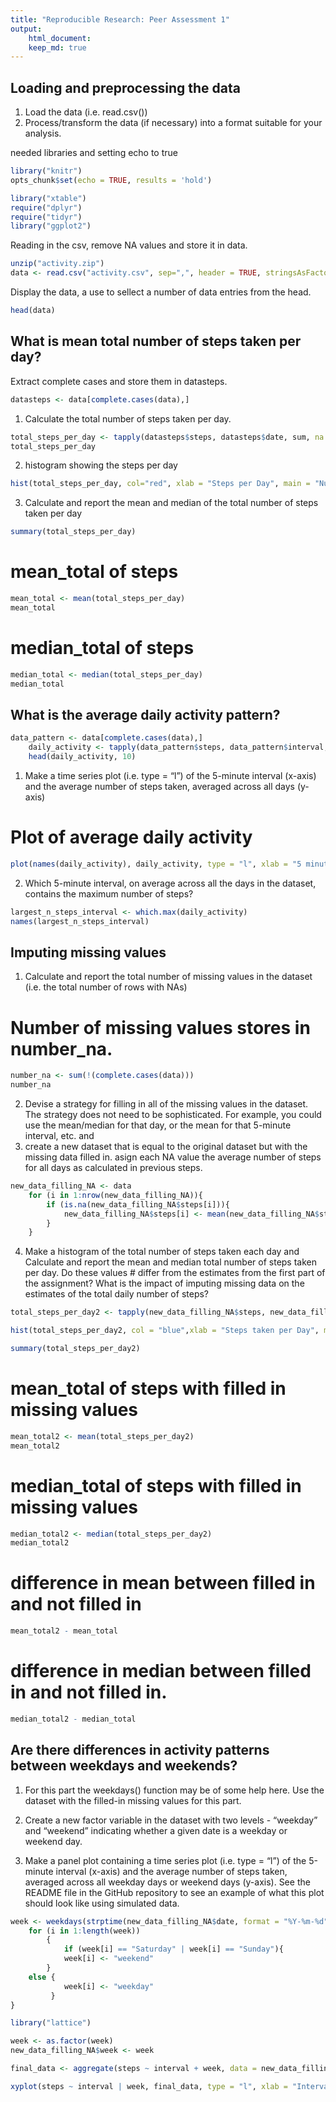 ```yaml
---
title: "Reproducible Research: Peer Assessment 1"
output:
    html_document:
    keep_md: true
---
```




## Loading and preprocessing the data
 1. Load the data (i.e. read.csv())
 2. Process/transform the data (if necessary) into a format suitable for your analysis.
 
needed libraries and setting echo to true

```r
library("knitr")
opts_chunk$set(echo = TRUE, results = 'hold')
```

```r
library("xtable")
require("dplyr")
require("tidyr")
library("ggplot2")
```

 Reading in the  csv, remove NA values and store it in data.
 
```r
unzip("activity.zip")
data <- read.csv("activity.csv", sep=",", header = TRUE, stringsAsFactors = FALSE, na.strings = "NA")
```

 Display the data, a use to sellect a number of data entries from the head.
 
```r
head(data)
```


## What is mean total number of steps taken per day?

Extract complete cases and store them in datasteps.

```r
datasteps <- data[complete.cases(data),]
```

 1. Calculate the total number of steps taken per day.

```r
total_steps_per_day <- tapply(datasteps$steps, datasteps$date, sum, na.rm = TRUE)
total_steps_per_day
```

 2. histogram showing the steps per day

```r
hist(total_steps_per_day, col="red", xlab = "Steps per Day", main = "Number of Steps per Day")

```

 3. Calculate and report the mean and median of the total number of steps taken per day
 
```r
summary(total_steps_per_day)
```
# mean_total of steps

```r
mean_total <- mean(total_steps_per_day)
mean_total
```

# median_total of steps
```r
median_total <- median(total_steps_per_day)
median_total
```


## What is the average daily activity pattern?

```r
data_pattern <- data[complete.cases(data),]
    daily_activity <- tapply(data_pattern$steps, data_pattern$interval, mean, na.rm = TRUE)
    head(daily_activity, 10)
```

 1. Make a time series plot (i.e. type = "l") of the 5-minute interval (x-axis) and the average number of steps taken, averaged across all days (y-axis)
 
# Plot of average daily activity

```r
plot(names(daily_activity), daily_activity, type = "l", xlab = "5 minute Interval", ylab = "Average Number of Steps Taken Througout the Days", main = "Average Daily Activity", col = "red")

```

 2. Which 5-minute interval, on average across all the days in the dataset, contains the maximum number of steps?
 
```r
largest_n_steps_interval <- which.max(daily_activity)
names(largest_n_steps_interval)
```


## Imputing missing values

 1. Calculate and report the total number of missing values in the dataset (i.e. the total number of rows with NAs) 
 
# Number of missing values stores in number_na.

```r
number_na <- sum(!(complete.cases(data)))
number_na
```

 2. Devise a strategy for filling in all of the missing values in the dataset. The strategy does not need to be sophisticated. For example, you could use the mean/median for that day, or the mean for that 5-minute interval, etc. and 
 3. create a new dataset that is equal to the original dataset but with the missing data filled in. asign each NA value the average number of steps for all days as calculated in previous steps.
 
```r
new_data_filling_NA <- data
    for (i in 1:nrow(new_data_filling_NA)){
        if (is.na(new_data_filling_NA$steps[i])){
            new_data_filling_NA$steps[i] <- mean(new_data_filling_NA$steps[new_data_filling_NA$interval == new_data_filling_NA$interval[i]], na.rm=TRUE)
        }
    }   
```

 4. Make a histogram of the total number of steps taken each day and Calculate and report the mean and median total number of steps taken per day. Do these values # differ from the estimates from the first part of the assignment? What is the impact of imputing missing data on the estimates of the total daily number of steps?
 
```r
total_steps_per_day2 <- tapply(new_data_filling_NA$steps, new_data_filling_NA$date, sum)
```

```r
hist(total_steps_per_day2, col = "blue",xlab = "Steps taken per Day", main = "Average number of Steps per Day\n With Filled in Missing Values")

```

```r
summary(total_steps_per_day2)
```

# mean_total of steps with filled in missing values

```r
mean_total2 <- mean(total_steps_per_day2)
mean_total2
```


# median_total of steps with filled in missing values

```r
median_total2 <- median(total_steps_per_day2)
median_total2
```
# difference in mean between filled in and not filled in

```r
mean_total2 - mean_total
```
# difference in median between filled in and not filled in.

```r
median_total2 - median_total
```


## Are there differences in activity patterns between weekdays and weekends?

 1. For this part the weekdays() function may be of some help here. Use the dataset with the filled-in missing values for this part.

 2. Create a new factor variable in the dataset with two levels - "weekday" and "weekend" indicating whether a given date is a weekday or weekend day.

 3. Make a panel plot containing a time series plot (i.e. type = "l") of the 5-minute interval (x-axis) and the average number of steps taken, averaged across all weekday days or weekend days (y-axis). See the README file in the GitHub repository to see an example of what this plot should look like using simulated data.
 
```r
week <- weekdays(strptime(new_data_filling_NA$date, format = "%Y-%m-%d"))
    for (i in 1:length(week))
        {
            if (week[i] == "Saturday" | week[i] == "Sunday"){
            week[i] <- "weekend"
        } 
    else {
            week[i] <- "weekday"
         }
}
```

```r
library("lattice")
```

```r
week <- as.factor(week)
new_data_filling_NA$week <- week
```

```r
final_data <- aggregate(steps ~ interval + week, data = new_data_filling_NA, mean)
```

```r
xyplot(steps ~ interval | week, final_data, type = "l", xlab = "Interval", ylab = "Number of steps", main = "Average steps, averaged across all weekday days or weekend days", layout = c(1, 2))
```
